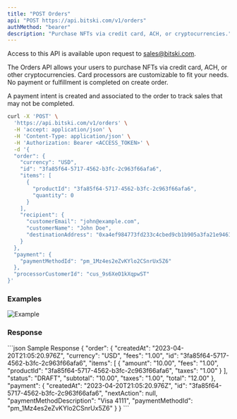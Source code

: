 ```yaml
---
title: "POST Orders"
api: "POST https://api.bitski.com/v1/orders"
authMethod: "bearer"
description: "Purchase NFTs via credit card, ACH, or cryptocurrencies."
---
```


<Note>Access to this API is available upon request to sales@bitski.com.</Note>

The Orders API allows your users to purchase NFTs via credit card, ACH, or other cryptocurrencies. Card processors are
customizable to fit your needs. No payment or fulfillment is completed on
create order.

A payment intent is created and associated to the order to track sales that may
not be completed.

<RequestExample>

```bash cURL
curl -X 'POST' \
  'https://api.bitski.com/v1/orders' \
  -H 'accept: application/json' \
  -H 'Content-Type: application/json' \
  -H 'Authorization: Bearer <ACCESS_TOKEN>' \
  -d '{
  "order": {
    "currency": "USD",
    "id": "3fa85f64-5717-4562-b3fc-2c963f66afa6",
    "items": [
      {
        "productId": "3fa85f64-5717-4562-b3fc-2c963f66afa6",
        "quantity": 0
      }
    ],
    "recipient": {
      "customerEmail": "john@example.com",
      "customerName": "John Doe",
      "destinationAddress": "0xa4ef984773fd233c4cbed9cb1b905a3fa21e9461"
    }
  },
  "payment": {
    "paymentMethodId": "pm_1Mz4es2eZvKYlo2CSnrUx5Z6"
  },
  "processorCustomerId": "cus_9s6XeO1kXqpwST"
}'
```

</RequestExample>

### Examples

![Example](/assets/images/order-summary-254645779af54a4557ecbb050d52f733.png "Purchase flow")

### Response

<ResponseField name="order" type="Order object" required>
  <Expandable title="properties">
    <ResponseField name="id" type="string" required/>
    <ResponseField name="createdAt" type="string" required/>
    <ResponseField name="currency" type="string" required/>
    <ResponseField name="items" type="array" required/>
    <ResponseField name="status" type="string" required/>
    <ResponseField name="subtotal" type="string" required/>
    <ResponseField name="fees" type="string" required/>
    <ResponseField name="taxes" type="string" required/>
    <ResponseField name="total" type="string" required/>
  </Expandable>
</ResponseField>

<ResponseField name="payment" type="Payment object" required>
  <Expandable title="properties">
    <ResponseField name="id" type="string" required/>
    <ResponseField name="createdAt" type="string" required/>
    <ResponseField name="nextAction" type="object" />
    <ResponseField name="paymentMethodDescription" type="object" required />
    <ResponseField name="paymentMethodId" type="string" required/>
  </Expandable>
</ResponseField>

<ResponseExample>
```json Sample Response
{
  "order": {
    "createdAt": "2023-04-20T21:05:20.976Z",
    "currency": "USD",
    "fees": "1.00",
    "id": "3fa85f64-5717-4562-b3fc-2c963f66afa6",
    "items": [
      {
        "amount": "10.00",
        "fees": "1.00",
        "productId": "3fa85f64-5717-4562-b3fc-2c963f66afa6",
        "taxes": "1.00"
      }
    ],
    "status": "DRAFT",
    "subtotal": "10.00",
    "taxes": "1.00",
    "total": "12.00"
  },
  "payment": {
    "createdAt": "2023-04-20T21:05:20.976Z",
    "id": "3fa85f64-5717-4562-b3fc-2c963f66afa6",
    "nextAction": null,
    "paymentMethodDescription": "Visa 4111",
    "paymentMethodId": "pm_1Mz4es2eZvKYlo2CSnrUx5Z6"
  }
}
```
</ResponseExample>
